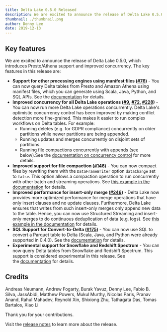```yaml
---
title: Delta Lake 0.5.0 Released
description: We are excited to announce the release of Delta Lake 0.5.0, which introduces Presto/Athena support and improved concurrency.
thumbnail: ./thumbnail.png
author: Denny Lee
date: 2019-12-13
---
```


## Key features

We are excited to announce the release of Delta Lake 0.5.0, which introduces Presto/Athena support and improved concurrency. The key features in this release are:

- **Support for other processing engines using manifest files ([#76](https://github.com/delta-io/delta/issues/76))** - You can now query Delta tables from Presto and Amazon Athena using manifest files, which you can generate using Scala, Java, Python, and SQL APIs. See the [documentation](https://docs.delta.io/0.5.0/presto-integration.html) for details.
- **Improved concurrency for all Delta Lake operations ([#9](https://github.com/delta-io/delta/issues/9), [#72](https://github.com/delta-io/delta/issues/72), [#228](https://github.com/delta-io/delta/issues/228))** - You can now run more Delta Lake operations concurrently. Delta Lake's optimistic concurrency control has been improved by making conflict detection more fine-grained. This makes it easier to run complex workflows on Delta tables. For example:
  - Running deletes (e.g. for GDPR compliance) concurrently on older partitions while newer partitions are being appended.
  - Running updates and merges concurrently on disjoint sets of partitions.
  - Running file compactions concurrently with appends (see below).See the [documentation on concurrency control](https://docs.delta.io/0.5.0/concurrency-control.html) for more details.
- **Improved support for file compaction ([#146](https://github.com/delta-io/delta/issues/146))** - You can now compact files by rewriting them with the `DataFrameWriter` option `dataChange` set to `false`. This option allows a compaction operation to run concurrently with other batch and streaming operations. See [this example in the documentation](https://docs.delta.io/0.5.0/best-practices.html#compact-files) for details.
- **Improved performance for insert-only merge ([#246](https://github.com/delta-io/delta/issues/246))** - Delta Lake now provides more optimized performance for merge operations that have only insert clauses and no update clauses. Furthermore, Delta Lake ensures that writes from such insert-only merges only append new data to the table. Hence, you can now use Structured Streaming and insert-only merges to do continuous deduplication of data (e.g. logs). See [this example in the documentation](https://docs.delta.io/0.5.0/delta-update.html#-merge-in-dedup) for details.
- **SQL Support for Convert-to-Delta ([#175](https://github.com/delta-io/delta/issues/175))** - You can now use SQL to convert a Parquet table to Delta (Scala, Java, and Python were already supported in 0.4.0). See the [documentation](https://docs.delta.io/0.5.0/delta-utility.html#convert-to-delta) for details.
- **Experimental support for Snowflake and Redshift Spectrum** - You can now query Delta tables from Snowflake and Redshift Spectrum. This support is considered experimental in this release. See the [documentation](https://docs.delta.io/0.5.0/integrations.html) for details.

## Credits

Andreas Neumann, Andrew Fogarty, Burak Yavuz, Denny Lee, Fabio B. Silva, JassAbidi, Matthew Powers, Mukul Murthy, Nicolas Paris, Pranav Anand, Rahul Mahadev, Reynold Xin, Shixiong Zhu, Tathagata Das, Tomas Bartalos, Xiao Li

Thank you for your contributions.

Visit the [release notes](https://github.com/delta-io/delta/releases/tag/v0.5.0) to learn more about the release.
